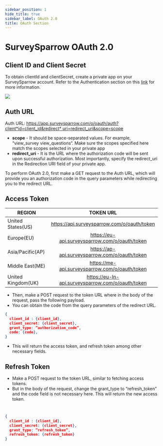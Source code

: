 ```yaml
---
sidebar_position: 1
hide_title: true
sidebar_label: OAuth 2.0
title: OAuth Section
---
```


# SurveySparrow OAuth 2.0

## Client ID and Client Secret

To obtain clientId and clientSecret, create a private app on your SurveySparrow account. Refer to the Authentication section on this [link](/rest-apis) for more information.

![](https://ss-staging-public.s3.amazonaws.com/ss-public-api-docs/Rest_api/oauth.png)

## Auth URL

Auth URL: [https://app.surveysparrow.com/o/oauth/auth?client*id=client_id&redirect* uri=redirect_uri&scope=scope](https://app.surveysparrow.com/o/oauth/auth?client_id=%7Bclient_id%7D&redirect_uri=%7Bredirect_uri%7D&scope=%7Bscope)

- **scope** - It should be space-separated values. For example, “view_survey view_questions“. Make sure the scopes specified here match the scopes selected in your private app
- **redirect_uri** - It is the URL where the authorization code will be sent upon successful authorization. Most importantly, specify the redirect_uri in the Redirection URI field of your private app.

To perform OAuth 2.0, first make a GET request to the Auth URL, which will provide you an authorization code in the query parameters while redirecting you to the redirect URL.

## Access Token

| REGION             |                     TOKEN URL                     |
| ------------------ | :-----------------------------------------------: |
| United States(US)  |    https://api.surveysparrow.com/o/oauth/token    |
| Europe(EU)         |  https://eu-api.surveysparrow.com/o/oauth/token   |
| Asia/Pacific(AP)   |  https://ap-api.surveysparrow.com/o/oauth/token   |
| Middle East(ME)    |  https://me-api.surveysparrow.com/o/oauth/token   |
| United Kingdom(UK) | https://eu-ln-api.surveysparrow.com/o/oauth/token |

- Then, make a POST request to the token URL where in the body of the request, pass the following payload.
- You can obtain the code from the query parameters of the redirect URL.

```json
{
  client_id : {client_id},
  client_secret: {client_secret},
  grant_type: ”authorization_code”,
  code: {code},
}
```

- This will return the access token, and refresh token among other necessary fields.

## Refresh Token


- Make a POST request to the token URL, similar to fetching access tokens.
- But in the body of the request, change the grant_type to “refresh_token” and the code field is not necessary here. This will return the new access token.

```json


{
  client_id : {client_id},
  client_secret: {client_secret},
  grant_type: ”refresh_token”,
  refresh_token: {refresh_token}
}
```
